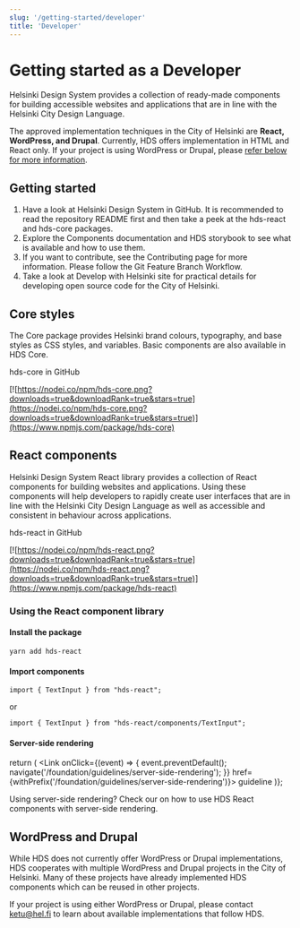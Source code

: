 ```yaml
---
slug: '/getting-started/developer'
title: 'Developer'
---
```



# Getting started as a Developer

<LeadParagraph>
  Helsinki Design System provides a collection of ready-made components for building accessible websites and
  applications that are in line with the Helsinki City Design Language.
</LeadParagraph>

The approved implementation techniques in the City of Helsinki are **React, WordPress, and Drupal**. Currently, HDS offers implementation in HTML and React only. If your project is using WordPress or Drupal, please [refer below for more information](#wordpress-and-drupal).

## Getting started

1. Have a look at <ExternalLink openInNewTab openInNewTabAriaLabel="Opens in a new tab" href="https://github.com/City-of-Helsinki/helsinki-design-system">Helsinki Design System in GitHub</ExternalLink>. It is recommended to read the <ExternalLink openInNewTab openInNewTabAriaLabel="Opens in a new tab" href="https://github.com/City-of-Helsinki/helsinki-design-system/blob/master/packages/react/README.md">repository README</ExternalLink> first and then take a peek at the <ExternalLink href="https://github.com/City-of-Helsinki/helsinki-design-system/tree/master/packages/react">hds-react</ExternalLink> and <ExternalLink href="https://github.com/City-of-Helsinki/helsinki-design-system/tree/master/packages/core">hds-core</ExternalLink> packages.
2. Explore the <InternalLink href="/components">Components documentation</InternalLink> and <ExternalLink openInNewTab openInNewTabAriaLabel="Opens in a new tab" href="https://city-of-helsinki.github.io/helsinki-design-system/storybook/core/">HDS storybook</ExternalLink> to see what is available and how to use them.
3. If you want to contribute, see the <InternalLink href="/getting-started/contributing/before-contributing">Contributing</InternalLink> page for more information. Please follow the <ExternalLink openInNewTab openInNewTabAriaLabel="Opens in a new tab" href="https://www.atlassian.com/git/tutorials/comparing-workflows/feature-branch-workflow">Git Feature Branch Workflow</ExternalLink>.
4. Take a look at <ExternalLink openInNewTab openInNewTabAriaLabel="Opens in a new tab" href="https://dev.hel.fi/">Develop with Helsinki site</ExternalLink> for practical details for developing open source code for the City of Helsinki.

## Core styles

The Core package provides Helsinki brand colours, typography, and base styles as CSS styles, and variables. Basic components are also available in HDS Core.

<ExternalLink href="https://github.com/City-of-Helsinki/helsinki-design-system/tree/master/packages/core">
  hds-core in GitHub
</ExternalLink>

[![https://nodei.co/npm/hds-core.png?downloads=true&downloadRank=true&stars=true](https://nodei.co/npm/hds-core.png?downloads=true&downloadRank=true&stars=true)](https://www.npmjs.com/package/hds-core)

## React components

Helsinki Design System React library provides a collection of React components for building websites and applications. Using these components will help developers to rapidly create user interfaces that are in line with the Helsinki City Design Language as well as accessible and consistent in behaviour across applications.

<ExternalLink href="https://github.com/City-of-Helsinki/helsinki-design-system/tree/master/packages/react">
  hds-react in GitHub
</ExternalLink>

[![https://nodei.co/npm/hds-react.png?downloads=true&downloadRank=true&stars=true](https://nodei.co/npm/hds-react.png?downloads=true&downloadRank=true&stars=true)](https://www.npmjs.com/package/hds-react)

### Using the React component library

#### Install the package

`yarn add hds-react`

#### Import components

`import { TextInput } from "hds-react";`

or

`import { TextInput } from "hds-react/components/TextInput";`

#### Server-side rendering

  return (
    <Link
      onClick={(event) => {
        event.preventDefault();
        navigate('/foundation/guidelines/server-side-rendering');
      }}
      href={withPrefix('/foundation/guidelines/server-side-rendering')}>
      guideline
    </Link>
)};

Using server-side rendering? Check our <SSRGuideline /> on how to use HDS React components with server-side rendering.

## WordPress and Drupal

While HDS does not currently offer WordPress or Drupal implementations, HDS cooperates with multiple WordPress and Drupal projects in the City of Helsinki. Many of these projects have already implemented HDS components which can be reused in other projects.

If your project is using either WordPress or Drupal, please contact [ketu@hel.fi](mailto:ketu@hel.fi) to learn about available implementations that follow HDS.
